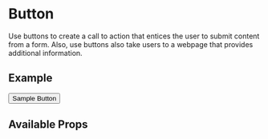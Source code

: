 

<Meta title="Components/Button/Intro" component={Button} />

# Button

Use buttons to create a call to action that entices the user to submit content from a form. Also, use buttons also take users to a webpage that provides additional information.

## Example

<Button>Sample Button</Button>

## Available Props

<ArgsTable component="Button" />
